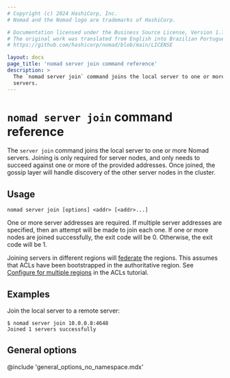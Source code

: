 ```yaml
---
# Copyright (c) 2024 HashiCorp, Inc.
# Nomad and the Nomad logo are trademarks of HashiCorp.

# Documentation licensed under the Business Source License, Version 1.1.
# The original work was translated from English into Brazilian Portuguese.
# https://github.com/hashicorp/nomad/blob/main/LICENSE

layout: docs
page_title: 'nomad server join command reference'
description: >
  The `nomad server join` command joins the local server to one or more Nomad
  servers.
---
```


# `nomad server join` command reference

The `server join` command joins the local server to one or more Nomad servers.
Joining is only required for server nodes, and only needs to succeed against
one or more of the provided addresses. Once joined, the gossip layer will
handle discovery of the other server nodes in the cluster.

## Usage

```plaintext
nomad server join [options] <addr> [<addr>...]
```

One or more server addresses are required. If multiple server addresses are
specified, then an attempt will be made to join each one. If one or more nodes
are joined successfully, the exit code will be 0. Otherwise, the exit code will
be 1.

Joining servers in different regions will [federate][] the regions. This assumes
that ACLs have been bootstrapped in the authoritative region. See [Configure for
multiple regions][] in the ACLs tutorial.

## Examples

Join the local server to a remote server:

```shell-session
$ nomad server join 10.0.0.8:4648
Joined 1 servers successfully
```

[federate]: //nomad/docs/deploy/clusters/federate-regions
[Configure for multiple regions]: /nomad/docs/secure/acl/bootstrap#configure-for-multiple-regions

## General options

@include 'general_options_no_namespace.mdx'
